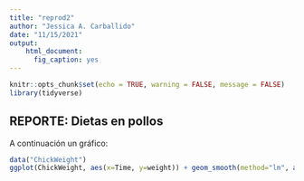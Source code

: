 ```yaml
---
title: "reprod2"
author: "Jessica A. Carballido"
date: "11/15/2021"
output: 
    html_document:
      fig_caption: yes
---
```


```r
knitr::opts_chunk$set(echo = TRUE, warning = FALSE, message = FALSE)
library(tidyverse)
```

## REPORTE: Dietas en pollos
A continuación un gráfico:

```r
data("ChickWeight")
ggplot(ChickWeight, aes(x=Time, y=weight)) + geom_smooth(method="lm", aes(fill=Diet, color=Diet))
```



